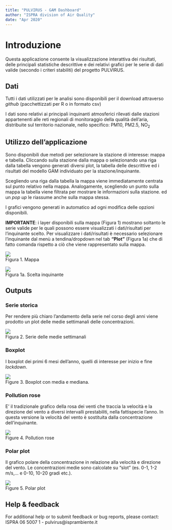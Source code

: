 ```yaml
---
title: "PULVIRUS - GAM Dashboard"
author: "ISPRA division of Air Quality"
date: "Apr 2020"
---
```


# Introduzione
Questa applicazione consente la visualizzazione interattiva dei risultati, delle principali statistiche descrittive e dei relativi grafici per le serie di dati valide (secondo i criteri stabiliti) del progetto PULVIRUS.

## Dati
Tutti i dati utilizzati per le analisi sono disponibili per il download attraverso *github* (pacchettizzati per R o in formato csv)

I dati sono relativi ai principali inquinanti atmosferici rilevati dalle stazioni appartenenti alle reti regionali di monitoraggio della qualità dell'aria, distribuite sul territorio nazionale, nello specifico: PM10, PM2.5, NO<sub>2</sub>

## Utilizzo dell'applicazione
Sono disponibili due metodi per selezionare la stazione di interesse: mappa e tabella.
Cliccando sulla stazione dalla mappa o selezionando una riga dalla tabella vengono generati diversi plot, la tabella delle descrittive ed i risultati del modello GAM individuato per la stazione/inquinante.

Scegliendo una riga dalla tabella la mappa viene immediatamente centrata sul punto relativo nella mappa. Analogamente, scegliendo un punto sulla mappa la tabella viene filtrata per mostrare le informazioni sulla stazione. ed un *pop up* le riassume anche sulla mappa stessa.

I grafici vengono generati in automatico ad ogni modifica delle opzioni disponibili.

**IMPORTANTE**: i layer disponibili sulla mappa (Figura 1) mostrano soltanto le serie valide per le quali possono essere visualizzati i dati/risultati per l'inquinante scelto. Per visualizzare i dati/risultati è necessario selezionare l'inquinante dal menù a tendina/dropdown nel tab **"Plot"** (Figura 1a) che di fatto comanda rispetto a ciò che viene rappresentato sulla mappa.


![](mappa.png)
<br>Figura 1. Mappa<br>

![](dropdown_pltnt.png)
<br>Figura 1a. Scelta inquinante<br>

## Outputs
### Serie storica

Per rendere più chiaro l'andamento della serie nel corso degli anni viene prodotto un plot delle medie settimanali delle concentrazioni.

![](serie.png)
<br>Figura 2. Serie delle medie settimanali<br>

### Boxplot
I boxplot dei primi 6 mesi dell'anno, quelli di interesse per inizio e fine *lockdown*. 

![](boxplot.png)
<br>Figure 3. Boxplot con media e mediana.<br>

### Pollution rose
E' il tradizionale grafico della rosa dei venti che traccia la velocità e la direzione del vento a diversi intervalli prestabiliti, nella fattispecie l'anno. In questa versione la velocità del vento è sostituita dalla concentrazione dell'inquinante. 

![](rose.png)
<br>Figure 4. Pollution rose<br>

### Polar plot
Il grafico polare della concentrazione in relazione alla velocità e direzione del vento. Le concentrazioni medie sono calcolate su "slot" (es. 0-1, 1-2 m/s,... e 0-10, 10-20 gradi etc.).

![](polar.png)
<br>Figure 5. Polar plot<br>

## Help & feedback
For additional help or to submit feedback or bug reports, please contact:  
ISPRA  06 5007 1 - pulvirus@isprambiente.it
